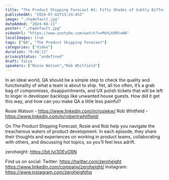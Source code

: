 ```yaml
---
title: "The Product Shipping Forecast #2: Fifty Shades of Subtly Different Greys"
publishedAt: "2024-07-02T13:24:45Z"
image: "./hqdefault.jpg"
dateAdded: "2024-08-13"
poster: "./hqdefault.jpg"
videoUrl: "https://www.youtube.com/watch?v=MohLKdRtxWA"
localImages: true
tags: ["QA", "The Product Shipping Forecast"]
categories: ["Video"]
duration: "0:40:11"
privacyStatus: "undefined"
draft: false
speakers: ["Rosie Watson","Rob Whitfield"]
---
```

In an ideal world, QA should be a simple step to check the quality and functionality of what a team is about to ship. Yet, all too often, it’s a grab bag of compromises, disappointments, and UX polish tickets that will be left to linger in developer backlogs like unwanted house guests. How did it get this way, and how can you make QA a little less painful? 

Rosie Watson - https://www.linkedin.com/in/rosiekw/
Rob Whitfield - https://www.linkedin.com/in/robertrwhitfield/

On The Product Shipping Forecast, Rosie and Rob help you navigate the treacherous waters of product development. In each episode, they share their thoughts and experiences on working in product teams, collaborating with others, and discussing hot topics, so you’ll feel less adrift.

zeroheight: https://bit.ly/3DEvORN

Find us on social:
Twitter: https://twitter.com/zeroheight
https://www.linkedin.com/company/zeroheight/
Instagram: https://www.instagram.com/zeroheighthq
